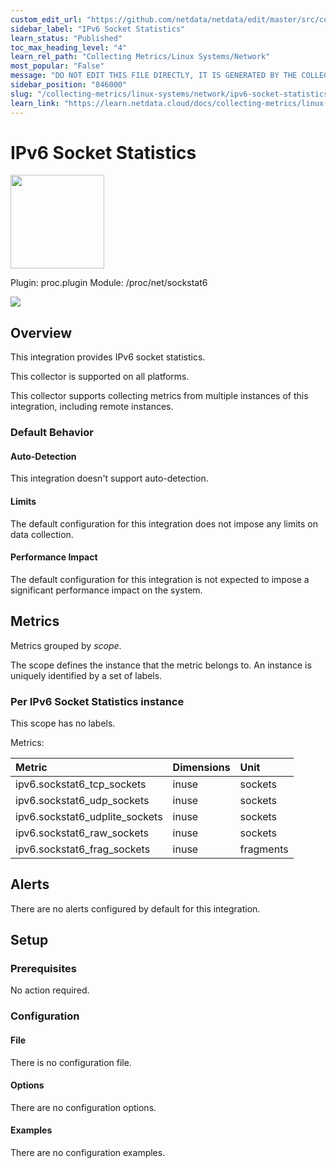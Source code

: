 ```yaml
---
custom_edit_url: "https://github.com/netdata/netdata/edit/master/src/collectors/proc.plugin/metadata.yaml"
sidebar_label: "IPv6 Socket Statistics"
learn_status: "Published"
toc_max_heading_level: "4"
learn_rel_path: "Collecting Metrics/Linux Systems/Network"
most_popular: "False"
message: "DO NOT EDIT THIS FILE DIRECTLY, IT IS GENERATED BY THE COLLECTOR'S metadata.yaml FILE"
sidebar_position: "846000"
slug: "/collecting-metrics/linux-systems/network/ipv6-socket-statistics"
learn_link: "https://learn.netdata.cloud/docs/collecting-metrics/linux-systems/network/ipv6-socket-statistics"
---
```



# IPv6 Socket Statistics


<img src="https://netdata.cloud/img/network-wired.svg" width="150"/>


Plugin: proc.plugin
Module: /proc/net/sockstat6

<img src="https://img.shields.io/badge/maintained%20by-Netdata-%2300ab44" />

## Overview

This integration provides IPv6 socket statistics.



This collector is supported on all platforms.

This collector supports collecting metrics from multiple instances of this integration, including remote instances.


### Default Behavior

#### Auto-Detection

This integration doesn't support auto-detection.

#### Limits

The default configuration for this integration does not impose any limits on data collection.

#### Performance Impact

The default configuration for this integration is not expected to impose a significant performance impact on the system.


## Metrics

Metrics grouped by *scope*.

The scope defines the instance that the metric belongs to. An instance is uniquely identified by a set of labels.



### Per IPv6 Socket Statistics instance



This scope has no labels.

Metrics:

| Metric | Dimensions | Unit |
|:------|:----------|:----|
| ipv6.sockstat6_tcp_sockets | inuse | sockets |
| ipv6.sockstat6_udp_sockets | inuse | sockets |
| ipv6.sockstat6_udplite_sockets | inuse | sockets |
| ipv6.sockstat6_raw_sockets | inuse | sockets |
| ipv6.sockstat6_frag_sockets | inuse | fragments |



## Alerts

There are no alerts configured by default for this integration.


## Setup

### Prerequisites

No action required.

### Configuration

#### File

There is no configuration file.
#### Options



There are no configuration options.

#### Examples
There are no configuration examples.


